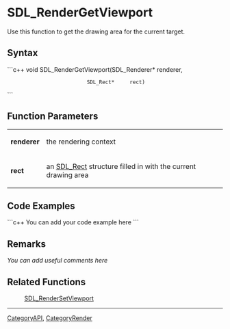 
= SDL_RenderGetViewport =
Use this function to get the drawing area for the current target.


== Syntax ==
```c++
void SDL_RenderGetViewport(SDL_Renderer* renderer,
                           SDL_Rect*     rect)
```

== Function Parameters ==
{|
|'''renderer'''
|the rendering context
|-
|'''rect'''
|an [[SDL_Rect]] structure filled in with the current drawing area
|}

== Code Examples ==
```c++
You can add your code example here
```

== Remarks ==
''You can add useful comments here''

== Related Functions ==
:[[SDL_RenderSetViewport]]

----
[[CategoryAPI]], [[CategoryRender]]
